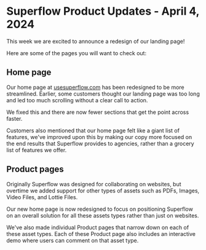 # Superflow Product Updates - April 4, 2024

This week we are excited to announce a redesign of our landing page!

Here are some of the pages you will want to check out:

## Home page

Our home page at [usesuperflow.com](https://www.usesuperflow.com) has been redesigned to be more streamlined. Earlier, some customers thought our landing page was too long and led too much scrolling without a clear call to action.

We fixed this and there are now fewer sections that get the point across faster.

Customers also mentioned that our home page felt like a giant list of features, we've improved upon this by making our copy more focused on the end results that Superflow provides to agencies, rather than a grocery list of features we offer.

## Product pages

Originally Superflow was designed for collaborating on websites, but overtime we added support for other types of assets such as PDFs, Images, Video Files, and Lottie Files.

Our new home page is now redesigned to focus on positioning Superflow on an overall solution for all these assets types rather than just on websites.

We've also made individual Product pages that narrow down on each of these asset types. Each of these Product page also includes an interactive demo where users can comment on that asset type.

